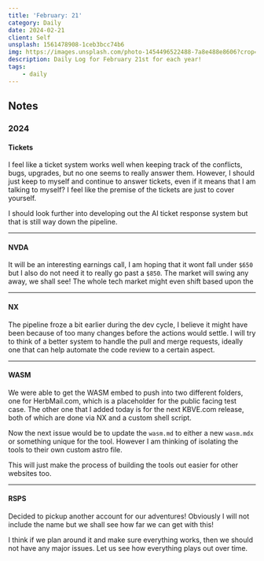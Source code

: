 ```yaml
---
title: 'February: 21'
category: Daily
date: 2024-02-21
client: Self
unsplash: 1561478908-1ceb3bcc74b6
img: https://images.unsplash.com/photo-1454496522488-7a8e488e8606?crop=entropy&cs=srgb&fm=jpg&ixid=MnwzNjM5Nzd8MHwxfHJhbmRvbXx8fHx8fHx8fDE2ODE3NDg2ODY&ixlib=rb-4.0.3&q=85
description: Daily Log for February 21st for each year!
tags:
    - daily
---
```



<MDXJS>

## Notes

</MDXJS>

<MDXJS>

### 2024

<MDXJS>

#### Tickets

I feel like a ticket system works well when keeping track of the conflicts, bugs, upgrades, but no one seems to really answer them.
However, I should just keep to myself and continue to answer tickets, even if it means that I am talking to myself? I feel like the premise of the tickets are just to cover yourself.

I should look further into developing out the AI ticket response system but that is still way down the pipeline.

</MDXJS>

---

<MDXJS>

#### NVDA

It will be an interesting earnings call, I am hoping that it wont fall under `$650` but I also do not need it to really go past a `$850`.
The market will swing any away, we shall see!
The whole tech market might even shift based upon the

</MDXJS>

---

<MDXJS>

#### NX

The pipeline froze a bit earlier during the dev cycle, I believe it might have been because of too many changes before the actions would settle.
I will try to think of a better system to handle the pull and merge requests, ideally one that can help automate the code review to a certain aspect.

</MDXJS>

---

<MDXJS>

#### WASM

We were able to get the WASM embed to push into two different folders, one for HerbMail.com, which is a placeholder for the public facing test case.
The other one that I added today is for the next KBVE.com release, both of which are done via NX and a custom shell script.

Now the next issue would be to update the `wasm.md` to either a new `wasm.mdx` or something unique for the tool.
However I am thinking of isolating the tools to their own custom astro file.

This will just make the process of building the tools out easier for other websites too.

</MDXJS>

---

<MDXJS>

#### RSPS

Decided to pickup another account for our adventures! Obviously I will not include the name but we shall see how far we can get with this!

I think if we plan around it and make sure everything works, then we should not have any major issues. Let us see how everything plays out over time.

</MDXJS>


</MDXJS>
